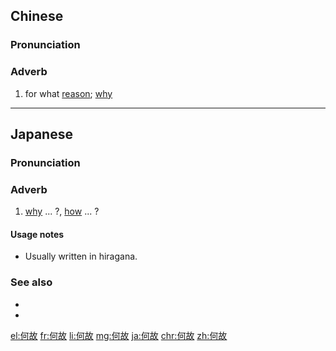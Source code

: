 ==Chinese==
{{zh-forms}}

===Pronunciation===
{{zh-pron
|m=hégù
|mn=hô-kò͘
|cat=adv
}}

===Adverb===
{{zh-adv}}

# {{lb|zh|literary}} for what [[reason]]; [[why]]

----

==Japanese==
{{ja-kanjitab|なに|ゆえ|yomi=k}}
{{ja-kanjitab|なん|k1=な|ぜ|yomi=irr}}

===Pronunciation===
{{ja-pron|acc=a|y=i|なぜ}}
{{ja-pron|acc=h|y=k|なにゆえ}}

===Adverb===
{{ja-pos|adverb|なぜ}} {{ja-altread|hira=なにゆえ|hhira=なにゆゑ}}

# [[why]] ... ?, [[how]] ... ?

====Usage notes====
* Usually written in hiragana.

===See also===
* {{ja-r|どうして}}
* {{ja-r|なんで}}

[[el:何故]]
[[fr:何故]]
[[li:何故]]
[[mg:何故]]
[[ja:何故]]
[[chr:何故]]
[[zh:何故]]